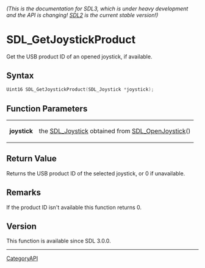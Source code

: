 ====== (This is the documentation for SDL3, which is under heavy development and the API is changing! [https://wiki.libsdl.org/SDL2/ SDL2] is the current stable version!) ======
= SDL_GetJoystickProduct =

Get the USB product ID of an opened joystick, if available.

== Syntax ==

<syntaxhighlight lang='c'>
Uint16 SDL_GetJoystickProduct(SDL_Joystick *joystick);
</syntaxhighlight>

== Function Parameters ==

{|
|'''joystick'''
|the [[SDL_Joystick]] obtained from [[SDL_OpenJoystick]]()
|}

== Return Value ==

Returns the USB product ID of the selected joystick, or 0 if unavailable.

== Remarks ==

If the product ID isn't available this function returns 0.

== Version ==

This function is available since SDL 3.0.0.

----
[[CategoryAPI]]


